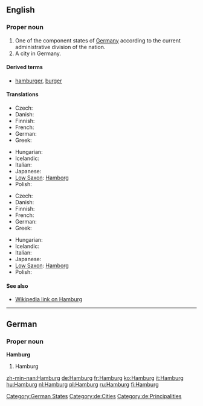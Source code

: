 ==English==
{{wikipedia}}

===Proper noun===
{{en-proper noun}}

# One of the component states of [[Germany]] according to the current administrative division of the nation.
# A city in Germany.

====Derived terms====
*[[hamburger]], [[burger]]

====Translations====
{{trans-top|state}}
* Czech: {{t-|cs|Hamburk|m}}
* Danish: {{t-|da|Hamborg|c}}
* Finnish: {{t+|fi|Hampuri}}
* French: {{t+|fr|Hambourg}}
* German: {{t+|de|Hamburg|f}}
* Greek: {{t+|el|Αμβούργο|tr=Amvoúrgo|sc=Grek}}
{{trans-mid}}
* Hungarian: {{t+|hu|Hamburg}}
* Icelandic: {{t-|is|Hamborg|f}}
* Italian: {{t-|it|Amburgo|f}}
* Japanese: {{t-|ja|ハンブルグ|tr=Hanburugu|sc=Jpan}}
* [[Low Saxon]]: [[Hamborg]]
* Polish: {{t+|pl|Hamburg|m}}
{{trans-bottom}}

{{trans-top|city}}
* Czech: {{t-|cs|Hamburk|m}}
* Danish: {{t-|da|Hamborg|c}}
* Finnish: {{t+|fi|Hampuri}}
* French: {{t+|fr|Hambourg}}
* German: {{t+|de|Hamburg|f}}
* Greek: {{t+|el|Αμβούργο|tr=Amvoúrgo|sc=Grek}}
{{trans-mid}}
* Hungarian: {{t+|hu|Hamburg}}
* Icelandic: {{t-|is|Hamborg|f}}
* Italian: {{t-|it|Amburgo|f}}
* Japanese: {{t-|ja|ハンブルグ|tr=Hanburugu|sc=Jpan}}
* [[Low Saxon]]: [[Hamborg]]
* Polish: {{t+|pl|Hamburg|m}}
{{trans-bottom}}

====See also====
*[[w:Hamburg|Wikipedia link on Hamburg]]

{{wikipedia|lang=de}}

----

==German==

===Proper noun===
'''Hamburg'''

# Hamburg

[[Category:German States]]
[[Category:de:Cities]]
[[Category:de:Principalities]]

[[zh-min-nan:Hamburg]]
[[de:Hamburg]]
[[fr:Hamburg]]
[[ko:Hamburg]]
[[it:Hamburg]]
[[hu:Hamburg]]
[[nl:Hamburg]]
[[pl:Hamburg]]
[[ru:Hamburg]]
[[fi:Hamburg]]